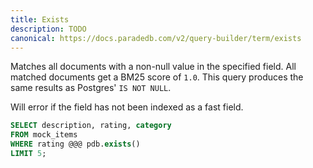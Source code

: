 ```yaml
---
title: Exists
description: TODO
canonical: https://docs.paradedb.com/v2/query-builder/term/exists
---
```


Matches all documents with a non-null value in the specified field. All matched documents get a BM25 score of `1.0`.
This query produces the same results as Postgres' `IS NOT NULL`.

<Note>Will error if the field has not been indexed as a fast field.</Note>

```sql
SELECT description, rating, category
FROM mock_items
WHERE rating @@@ pdb.exists()
LIMIT 5;
```
